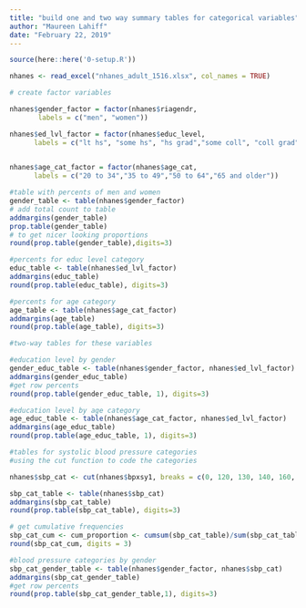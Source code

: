 ```yaml
---
title: "build one and two way summary tables for categorical variables"
author: "Maureen Lahiff"
date: "February 22, 2019"
---
```


```r

source(here::here('0-setup.R'))
```


```r
nhanes <- read_excel("nhanes_adult_1516.xlsx", col_names = TRUE)

# create factor variables

nhanes$gender_factor = factor(nhanes$riagendr,
       labels = c("men", "women"))

nhanes$ed_lvl_factor = factor(nhanes$educ_level, 
      labels = c("lt hs", "some hs", "hs grad","some coll", "coll grad") ) 

 
nhanes$age_cat_factor = factor(nhanes$age_cat,
      labels = c("20 to 34","35 to 49","50 to 64","65 and older"))      

```

```r

#table with percents of men and women
gender_table <- table(nhanes$gender_factor)
# add total count to table
addmargins(gender_table)
prop.table(gender_table)
# to get nicer looking proportions
round(prop.table(gender_table),digits=3)

#percents for educ level category
educ_table <- table(nhanes$ed_lvl_factor)
addmargins(educ_table)
round(prop.table(educ_table), digits=3)

#percents for age category
age_table <- table(nhanes$age_cat_factor)
addmargins(age_table)
round(prop.table(age_table), digits=3)

#two-way tables for these variables

#education level by gender
gender_educ_table <- table(nhanes$gender_factor, nhanes$ed_lvl_factor)
addmargins(gender_educ_table)
#get row percents
round(prop.table(gender_educ_table, 1), digits=3)

#education level by age category
age_educ_table <- table(nhanes$age_cat_factor, nhanes$ed_lvl_factor)
addmargins(age_educ_table)
round(prop.table(age_educ_table, 1), digits=3)

#tables for systolic blood pressure categories
#using the cut function to code the categories

nhanes$sbp_cat <- cut(nhanes$bpxsy1, breaks = c(0, 120, 130, 140, 160, 180, Inf), include.lowest = TRUE, right = FALSE, ordered_results = TRUE, labels = c("< 120", "120 to 130", "130 to 140", "140 to 160", "160 to 180", ">= 180") )

sbp_cat_table <- table(nhanes$sbp_cat)
addmargins(sbp_cat_table)
round(prop.table(sbp_cat_table), digits=3)

# get cumulative frequencies
sbp_cat_cum <- cum_proportion <- cumsum(sbp_cat_table)/sum(sbp_cat_table)
round(sbp_cat_cum, digits = 3)

#blood pressure categories by gender
sbp_cat_gender_table <- table(nhanes$gender_factor, nhanes$sbp_cat)
addmargins(sbp_cat_gender_table)
#get row percents
round(prop.table(sbp_cat_gender_table,1), digits=3)
```






